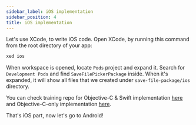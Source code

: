 ```yaml
---
sidebar_label: iOS implementation
sidebar_position: 4
title: iOS implementation
---
```




Let's use XCode, to write iOS code. Open XCode, by running this command from the root directory of your app:

```sh
xed ios
```

When workspace is opened, locate `Pods` project and expand it. Search for `Development Pods` and find `SaveFilePickerPackage` inside. When it's expanded, it will show all files that we created under `save-file-package/ios` directory.

<Tabs groupId="ios_lang">
<TabItem value="swift" label="ObjC++ & Swift">

<IosSwiftImpl />

</TabItem>
<TabItem value="objc" label="ObjC++ only">

<IosObjCImpl />

</TabItem>
</Tabs>

You can check training repo for Objective-C & Swift implementation [here](https://github.com/mateusz1913/rnbridgingtutorial/tree/main/save-file-picker-package) and Objective-C-only implementation [here](https://github.com/mateusz1913/rnbridgingtutorial/tree/main/save-file-picker-package-classic).

That's iOS part, now let's go to Android!
